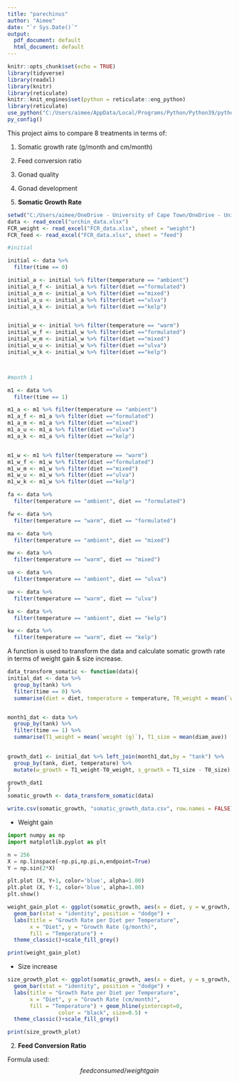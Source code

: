 ```yaml
---
title: "parechinus"
author: "Aimee"
date: "`r Sys.Date()`"
output:
  pdf_document: default
  html_document: default
---
```


```r
knitr::opts_chunk$set(echo = TRUE)
library(tidyverse)
library(readxl)
library(knitr)  
library(reticulate)  
knitr::knit_engines$set(python = reticulate::eng_python)  
library(reticulate)
use_python("C:/Users/aimee/AppData/Local/Programs/Python/Python39/python.exe")
py_config()
```

This project aims to compare 8 treatments in terms of:

1.  Somatic growth rate (g/month and cm/month)

2.  Feed conversion ratio

3.  Gonad quality

4.  Gonad development

1.  **Somatic Growth Rate**

```r
setwd("C:/Users/aimee/OneDrive - University of Cape Town/OneDrive - University of Cape Town/msc_thesis/parechinus/data")
data <- read_excel("urchin_data.xlsx")
FCR_weight <- read_excel("FCR_data.xlsx", sheet = "weight")
FCR_feed <- read_excel("FCR_data.xlsx", sheet = "feed")
```

```r
#initial

initial <- data %>% 
  filter(time == 0)

initial_a <- initial %>% filter(temperature == "ambient")
initial_a_f <- initial_a %>% filter(diet =="formulated")
initial_a_m <- initial_a %>% filter(diet =="mixed")
initial_a_u <- initial_a %>% filter(diet =="ulva")
initial_a_k <- initial_a %>% filter(diet =="kelp")


initial_w <- initial %>% filter(temperature == "warm")
initial_w_f <- initial_w %>% filter(diet =="formulated")
initial_w_m <- initial_w %>% filter(diet =="mixed")
initial_w_u <- initial_w %>% filter(diet =="ulva")
initial_w_k <- initial_w %>% filter(diet =="kelp")



#month 1

m1 <- data %>% 
  filter(time == 1)

m1_a <- m1 %>% filter(temperature == "ambient")
m1_a_f <- m1_a %>% filter(diet =="formulated")
m1_a_m <- m1_a %>% filter(diet =="mixed")
m1_a_u <- m1_a %>% filter(diet =="ulva")
m1_a_k <- m1_a %>% filter(diet =="kelp")


m1_w <- m1 %>% filter(temperature == "warm")
m1_w_f <- m1_w %>% filter(diet =="formulated")
m1_w_m <- m1_w %>% filter(diet =="mixed")
m1_w_u <- m1_w %>% filter(diet =="ulva")
m1_w_k <- m1_w %>% filter(diet =="kelp")


```

```r
fa <- data %>% 
  filter(temperature == "ambient", diet == "formulated")

fw <- data %>% 
  filter(temperature == "warm", diet == "formulated") 

ma <- data %>% 
  filter(temperature == "ambient", diet == "mixed")

mw <- data %>% 
  filter(temperature == "warm", diet == "mixed")

ua <- data %>% 
  filter(temperature == "ambient", diet == "ulva")

uw <- data %>% 
  filter(temperature == "warm", diet == "ulva")

ka <- data %>% 
  filter(temperature == "ambient", diet == "kelp")

kw <- data %>% 
  filter(temperature == "warm", diet == "kelp")


```

A function is used to transform the data and calculate somatic growth rate in terms of weight gain & size increase.

```r
data_transform_somatic <- function(data){
initial_dat <- data %>% 
  group_by(tank) %>% 
  filter(time == 0) %>% 
  summarise(diet = diet, temperature = temperature, T0_weight = mean(`weight (g)`), T0_size = mean(diam_ave)) 


month1_dat <- data %>% 
  group_by(tank) %>% 
  filter(time == 1) %>% 
  summarise(T1_weight = mean(`weight (g)`), T1_size = mean(diam_ave))
  

growth_dat1 <- initial_dat %>% left_join(month1_dat,by = "tank") %>% 
  group_by(tank, diet, temperature) %>% 
  mutate(w_growth = T1_weight-T0_weight, s_growth = T1_size - T0_size) %>% distinct()

growth_dat1
}
somatic_growth <- data_transform_somatic(data)

write.csv(somatic_growth, "somatic_growth_data.csv", row.names = FALSE)

```

-   Weight gain

```python
import numpy as np
import matplotlib.pyplot as plt

n = 256
X = np.linspace(-np.pi,np.pi,n,endpoint=True)
Y = np.sin(2*X)

plt.plot (X, Y+1, color='blue', alpha=1.00)
plt.plot (X, Y-1, color='blue', alpha=1.00)
plt.show()
```

```r

weight_gain_plot <- ggplot(somatic_growth, aes(x = diet, y = w_growth, fill = as.factor(temperature))) +
  geom_bar(stat = "identity", position = "dodge") +
  labs(title = "Growth Rate per Diet per Temperature",
       x = "Diet", y = "Growth Rate (g/month)",
       fill = "Temperature") +
  theme_classic()+scale_fill_grey()

print(weight_gain_plot)

```

-   Size increase

```r

size_growth_plot <- ggplot(somatic_growth, aes(x = diet, y = s_growth, fill = as.factor(temperature))) +
  geom_bar(stat = "identity", position = "dodge") +
  labs(title = "Growth Rate per Diet per Temperature",
       x = "Diet", y = "Growth Rate (cm/month)",
       fill = "Temperature") + geom_hline(yintercept=0, 
                color = "black", size=0.5) +
  theme_classic()+scale_fill_grey()

print(size_growth_plot)

```

2.  **Feed Conversion Ratio**

Formula used:$$
feed consumed / weight gain
$$
